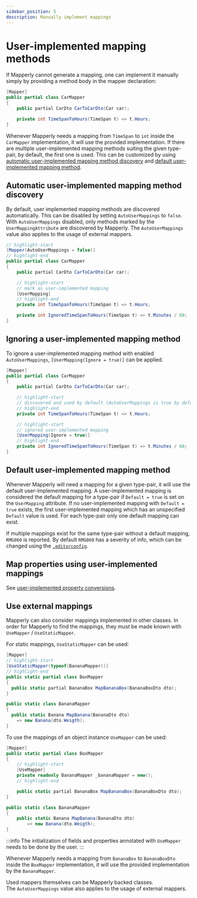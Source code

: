 ```yaml
---
sidebar_position: 5
description: Manually implement mappings
---
```



# User-implemented mapping methods

If Mapperly cannot generate a mapping, one can implement it manually simply by providing a method body in the mapper declaration:

```csharp
[Mapper]
public partial class CarMapper
{
    public partial CarDto CarToCarDto(Car car);

    private int TimeSpanToHours(TimeSpan t) => t.Hours;
}
```

Whenever Mapperly needs a mapping from `TimeSpan` to `int` inside the `CarMapper` implementation, it will use the provided implementation.
If there are multiple user-implemented mapping methods suiting the given type-pair, by default, the first one is used.
This can be customized by using [automatic user-implemented mapping method discovery](#automatic-user-implemented-mapping-method-discovery)
and [default user-implemented mapping method](#default-user-implemented-mapping-method).

## Automatic user-implemented mapping method discovery

By default, user implemented mapping methods are discovered automatically.
This can be disabled by setting `AutoUserMappings` to `false`.
With `AutoUserMappings` disabled, only methods marked by the `UserMappingAttribute` are discovered by Mapperly.
The `AutoUserMappings` value also applies to the usage of external mappers.

```csharp
// highlight-start
[Mapper(AutoUserMappings = false)]
// highlight-end
public partial class CarMapper
{
    public partial CarDto CarToCarDto(Car car);

    // highlight-start
    // mark as user-implemented mapping
    [UserMapping]
    // highlight-end
    private int TimeSpanToHours(TimeSpan t) => t.Hours;

    private int IgnoredTimeSpanToHours(TimeSpan t) => t.Minutes / 60;
}
```

## Ignoring a user-implemented mapping method

To ignore a user-implemented mapping method with enabled `AutoUserMappings`,
`[UserMapping(Ignore = true)]` can be applied.

```csharp
[Mapper]
public partial class CarMapper
{
    public partial CarDto CarToCarDto(Car car);

    // highlight-start
    // discovered and used by default (AutoUserMappings is true by default)
    // highlight-end
    private int TimeSpanToHours(TimeSpan t) => t.Hours;

    // highlight-start
    // ignored user-implemented mapping
    [UserMapping(Ignore = true)]
    // highlight-end
    private int IgnoredTimeSpanToHours(TimeSpan t) => t.Minutes / 60;
}
```

## Default user-implemented mapping method

Whenever Mapperly will need a mapping for a given type-pair,
it will use the default user-implemented mapping.
A user-implemented mapping is considered the default mapping for a type-pair
if `Default = true` is set on the `UserMapping` attribute.
If no user-implemented mapping with `Default = true` exists,
the first user-implemented mapping which has an unspecified `Default` value is used.
For each type-pair only one default mapping can exist.

If multiple mappings exist for the same type-pair without a default mapping, `RMG060` is reported.
By default `RMG060` has a severity of info,
which can be changed using the [`.editorconfig`](./analyzer-diagnostics/index.mdx#editorconfig).

## Map properties using user-implemented mappings

See [user-implemented property conversions](./mapper.mdx#user-implemented-property-mappings).

## Use external mappings

Mapperly can also consider mappings implemented in other classes.
In order for Mapperly to find the mappings, they must be made known with `UseMapper` / `UseStaticMapper`.

<Tabs>
  <TabItem value="static" label="Static">
  
  For static mappings, `UseStaticMapper` can be used:
  
  ```csharp
  [Mapper]
  // highlight-start
  [UseStaticMapper(typeof(BananaMapper))]
  // highlight-end
  public static partial class BoxMapper
  {
    public static partial BananaBox MapBananaBox(BananaBoxDto dto);
  }
  
  public static class BananaMapper
  {
    public static Banana MapBanana(BananaDto dto)
      => new Banana(dto.Weigth);
  }
  ```
  
  </TabItem>
  <TabItem value="instance" label="Instance">
  
  To use the mappings of an object instance `UseMapper` can be used:
  
  ```csharp
  [Mapper]
  public static partial class BoxMapper
  {
      // highlight-start
      [UseMapper]
      private readonly BananaMapper _bananaMapper = new();
      // highlight-end
  
      public static partial BananaBox MapBananaBox(BananaBoxDto dto);
  }
  
  public static class BananaMapper
  {
      public static Banana MapBanana(BananaDto dto)
          => new Banana(dto.Weigth);
  }
  ```
  
  :::info
  The initialization of fields and properties annotated with `UseMapper` needs to be done by the user.
  :::
  
  </TabItem>
</Tabs>

Whenever Mapperly needs a mapping from `BananaBox` to `BananaBoxDto` inside the `BoxMapper` implementation,
it will use the provided implementation by the `BananaMapper`.

Used mappers themselves can be Mapperly backed classes.  
The `AutoUserMappings` value also applies to the usage of external mappers.
